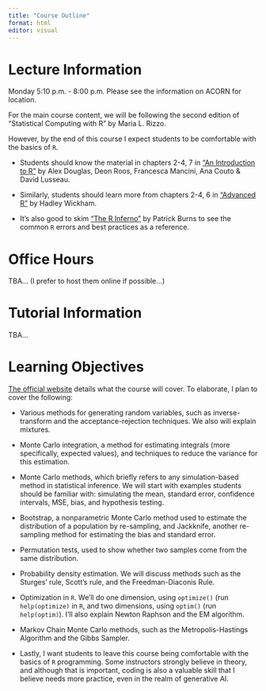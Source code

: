 ```yaml
---
title: "Course Outline"
format: html
editor: visual
---
```


# Lecture Information

Monday 5:10 p.m. - 8:00 p.m. Please see the information on ACORN for location.

For the main course content, we will be following the second edition of "Statistical Computing with R" by Maria L. Rizzo.

However, by the end of this course I expect students to be comfortable with the basics of `R`.

-   Students should know the material in chapters 2-4, 7 in ["An Introduction to R"](https://intro2r.com/) by Alex Douglas, Deon Roos, Francesca Mancini, Ana Couto & David Lusseau.

-   Similarly, students should learn more from chapters 2-4, 6 in ["Advanced R"](https://adv-r.hadley.nz/index.html) by Hadley Wickham.

-   It's also good to skim ["The R Inferno"](https://www.burns-stat.com/pages/Tutor/R_inferno.pdf) by Patrick Burns to see the common `R` errors and best practices as a reference.

# Office Hours

TBA... (I prefer to host them online if possible...)

# Tutorial Information

TBA...

# Learning Objectives

[The official website](https://utm.calendar.utoronto.ca/course/sta380h5) details what the course will cover. To elaborate, I plan to cover the following:

-   Various methods for generating random variables, such as inverse-transform and the acceptance-rejection techniques. We also will explain mixtures.

-   Monte Carlo integration, a method for estimating integrals (more specifically, expected values), and techniques to reduce the variance for this estimation.

-   Monte Carlo methods, which briefly refers to any simulation-based method in statistical inference. We will start with examples students should be familiar with: simulating the mean, standard error, confidence intervals, MSE, bias, and hypothesis testing.

-   Bootstrap, a nonparametric Monte Carlo method used to estimate the distribution of a population by re-sampling, and Jackknife, another re-sampling method for estimating the bias and standard error.

-   Permutation tests, used to show whether two samples come from the same distribution.

-   Probability density estimation. We will discuss methods such as the Sturges' rule, Scott's rule, and the Freedman-Diaconis Rule.

-   Optimization in `R`. We'll do one dimension, using `optimize()` (run `help(optimize)` in `R`, and two dimensions, using `optim()` (run `help(optim)`). I'll also explain Newton Raphson and the EM algorithm.

-   Markov Chain Monte Carlo methods, such as the Metropolis-Hastings Algorithm and the Gibbs Sampler.

-   Lastly, I want students to leave this course being comfortable with the basics of `R` programming. Some instructors strongly believe in theory, and although that is important, coding is also a valuable skill that I believe needs more practice, even in the realm of generative AI.
